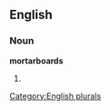 
==English==

===Noun===
'''mortarboards'''

# {{plural of|[[mortarboard]]}}

[[Category:English plurals]]